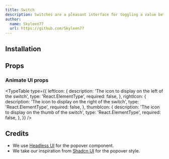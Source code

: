 ```yaml
---
title: Switch
description: Switches are a pleasant interface for toggling a value between two states, and offer the same semantics and keyboard navigation as native checkbox elements.
author:
  name: Skyleen77
  url: https://github.com/Skyleen77
---
```


<ComponentPreview name="headless-switch-demo" />

## Installation

<ComponentInstallation name="headless-switch" />

## Props

<div className="flex flex-row gap-x-3">
  <ExternalLink href="https://headlessui.com/react/switch" text="Docs" />
  <ExternalLink
    href="https://headlessui.com/react/switch#component-api"
    text="API Reference"
  />
</div>

### Animate UI props

<TypeTable
  type={{
    leftIcon: {
      description: 'The icon to display on the left of the switch',
      type: 'React.ElementType',
      required: false,
    },
    rightIcon: {
      description: 'The icon to display on the right of the switch',
      type: 'React.ElementType',
      required: false,
    },
    thumbIcon: {
      description: 'The icon to display on the thumb of the switch',
      type: 'React.ElementType',
      required: false,
    },
  }}
/>

## Credits

- We use [Headless UI](https://headlessui.com/react/popover) for the popover component.
- We take our inspiration from [Shadcn UI](https://ui.shadcn.com/docs/components/popover) for the popover style.
